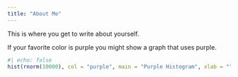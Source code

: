 ```yaml
---
title: "About Me"
---
```


This is where you get to write about yourself.

If your favorite color is purple you might show a graph that uses purple.

```r
#| echo: false
hist(rnorm(10000), col = "purple", main = "Purple Histogram", xlab = "")
```

